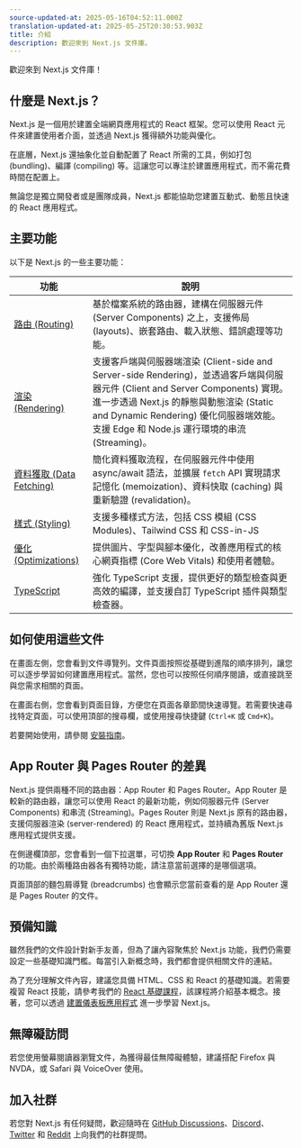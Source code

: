 ```yaml
---
source-updated-at: 2025-05-16T04:52:11.000Z
translation-updated-at: 2025-05-25T20:30:53.903Z
title: 介紹
description: 歡迎來到 Next.js 文件庫。
---
```


歡迎來到 Next.js 文件庫！

## 什麼是 Next.js？

Next.js 是一個用於建置全端網頁應用程式的 React 框架。您可以使用 React 元件來建置使用者介面，並透過 Next.js 獲得額外功能與優化。

在底層，Next.js 還抽象化並自動配置了 React 所需的工具，例如打包 (bundling)、編譯 (compiling) 等。這讓您可以專注於建置應用程式，而不需花費時間在配置上。

無論您是獨立開發者或是團隊成員，Next.js 都能協助您建置互動式、動態且快速的 React 應用程式。

## 主要功能

以下是 Next.js 的一些主要功能：

| 功能                                                                  | 說明                                                                                                                                                                                      |
| ------------------------------------------------------------------------ | ------------------------------------------------------------------------------------------------------------------------------------------------------------------------------------------------ |
| [路由 (Routing)](/docs/app/building-your-application/routing)                   | 基於檔案系統的路由器，建構在伺服器元件 (Server Components) 之上，支援佈局 (layouts)、嵌套路由、載入狀態、錯誤處理等功能。                                                    |
| [渲染 (Rendering)](/docs/app/building-your-application/rendering)               | 支援客戶端與伺服器端渲染 (Client-side and Server-side Rendering)，並透過客戶端與伺服器元件 (Client and Server Components) 實現。進一步透過 Next.js 的靜態與動態渲染 (Static and Dynamic Rendering) 優化伺服器端效能。支援 Edge 和 Node.js 運行環境的串流 (Streaming)。 |
| [資料獲取 (Data Fetching)](/docs/app/building-your-application/data-fetching)       | 簡化資料獲取流程，在伺服器元件中使用 async/await 語法，並擴展 `fetch` API 實現請求記憶化 (memoization)、資料快取 (caching) 與重新驗證 (revalidation)。                                              |
| [樣式 (Styling)](/docs/app/building-your-application/styling)                   | 支援多種樣式方法，包括 CSS 模組 (CSS Modules)、Tailwind CSS 和 CSS-in-JS                                                                                                   |
| [優化 (Optimizations)](/docs/app/building-your-application/optimizing)          | 提供圖片、字型與腳本優化，改善應用程式的核心網頁指標 (Core Web Vitals) 和使用者體驗。                                                                                        |
| [TypeScript](/docs/app/building-your-application/configuring/typescript) | 強化 TypeScript 支援，提供更好的類型檢查與更高效的編譯，並支援自訂 TypeScript 插件與類型檢查器。                                                 |

## 如何使用這些文件

在畫面左側，您會看到文件導覽列。文件頁面按照從基礎到進階的順序排列，讓您可以逐步學習如何建置應用程式。當然，您也可以按照任何順序閱讀，或直接跳至與您需求相關的頁面。

在畫面右側，您會看到頁面目錄，方便您在頁面各章節間快速導覽。若需要快速尋找特定頁面，可以使用頂部的搜尋欄，或使用搜尋快捷鍵 (`Ctrl+K` 或 `Cmd+K`)。

若要開始使用，請參閱 [安裝指南](/docs/getting-started/installation)。

## App Router 與 Pages Router 的差異

Next.js 提供兩種不同的路由器：App Router 和 Pages Router。App Router 是較新的路由器，讓您可以使用 React 的最新功能，例如伺服器元件 (Server Components) 和串流 (Streaming)。Pages Router 則是 Next.js 原有的路由器，支援伺服器渲染 (server-rendered) 的 React 應用程式，並持續為舊版 Next.js 應用程式提供支援。

在側邊欄頂部，您會看到一個下拉選單，可切換 **App Router** 和 **Pages Router** 的功能。由於兩種路由器各有獨特功能，請注意當前選擇的是哪個選項。

頁面頂部的麵包屑導覽 (breadcrumbs) 也會顯示您當前查看的是 App Router 還是 Pages Router 的文件。

## 預備知識

雖然我們的文件設計對新手友善，但為了讓內容聚焦於 Next.js 功能，我們仍需要設定一些基礎知識門檻。每當引入新概念時，我們都會提供相關文件的連結。

為了充分理解文件內容，建議您具備 HTML、CSS 和 React 的基礎知識。若需要複習 React 技能，請參考我們的 [React 基礎課程](/learn/react-foundations)，該課程將介紹基本概念。接著，您可以透過 [建置儀表板應用程式](/learn/dashboard-app) 進一步學習 Next.js。

## 無障礙訪問

若您使用螢幕閱讀器瀏覽文件，為獲得最佳無障礙體驗，建議搭配 Firefox 與 NVDA，或 Safari 與 VoiceOver 使用。

## 加入社群

若您對 Next.js 有任何疑問，歡迎隨時在 [GitHub Discussions](https://github.com/vercel/next.js/discussions)、[Discord](https://discord.com/invite/bUG2bvbtHy)、[Twitter](https://twitter.com/nextjs) 和 [Reddit](https://www.reddit.com/r/nextjs) 上向我們的社群提問。